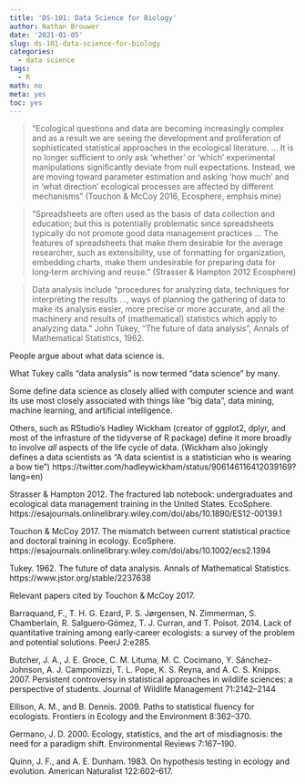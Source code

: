 ```yaml
---
title: 'DS-101: Data Science for Biology'
author: Nathan Brouwer
date: '2021-01-05'
slug: ds-101-data-science-for-biology
categories:
  - data science
tags:
  - R
math: no
meta: yes
toc: yes
---
```



<!--more-->

> “Ecological questions and data are becoming increasingly complex and as a result we are seeing the development and proliferation of sophisticated statistical approaches in the ecological literature. … It is no longer sufficient to only ask ‘whether’ or ‘which’ experimental manipulations significantly deviate from null expectations. Instead, we are moving toward parameter estimation and asking ‘how much’ and in ‘what direction’ ecological processes are affected by different mechanisms” (Touchon & McCoy 2016, Ecosphere, emphsis mine)

> “Spreadsheets are often used as the basis of data collection and education; but this is potentially problematic since spreadsheets typically do not promote good data management practices ... The features of spreadsheets that make them desirable for the average researcher, such as extensibility, use of formatting for organization, embedding charts, make them undesirable for preparing data for long‐term archiving and reuse.” (Strasser & Hampton 2012 Ecosphere)

> Data analysis include “procedures for analyzing data, techniques for interpreting the results ..., ways of planning the gathering of data to make its analysis easier, more precise or more accurate, and all the machinery and results of (mathematical) statistics which apply to analyzing data.” John Tukey, “The future of data analysis”, Annals of Mathematical Statistics, 1962.

People argue about what data science is.

What Tukey calls “data analysis” is now termed “data science” by many.

Some define data science as closely allied with computer science and want its use most closely associated with things like “big data”, data mining, machine learning, and artificial intelligence.

Others, such as RStudio’s Hadley Wickham (creator of ggplot2, dplyr, and most of the infrasture of the tidyverse of R package) define it more broadly to involve *all* aspects of the life cycle of data.  (Wickham also jokingly defines a data scientists as “A data scientist is a statistician who is wearing a bow tie”) https://twitter.com/hadleywickham/status/906146116412039169?lang=en)


Strasser & Hampton 2012. The fractured lab notebook: undergraduates and ecological data management training in the United States. EcoSphere. https://esajournals.onlinelibrary.wiley.com/doi/abs/10.1890/ES12-00139.1

Touchon & McCoy 2017. The mismatch between current statistical practice and doctoral training in ecology. EcoSphere. https://esajournals.onlinelibrary.wiley.com/doi/abs/10.1002/ecs2.1394

Tukey. 1962. The future of data analysis. Annals of Mathematical Statistics. https://www.jstor.org/stable/2237638

Relevant papers cited by Touchon & McCoy 2017.

Barraquand, F., T. H. G. Ezard, P. S. Jørgensen, N. Zimmerman, S. Chamberlain, R. Salguero‐Gómez, T. J. Curran, and T. Poisot. 2014. Lack of quantitative training among early‐career ecologists: a survey of the problem and potential solutions. PeerJ 2:e285.

Butcher, J. A., J. E. Groce, C. M. Lituma, M. C. Cocimano, Y. Sánchez‐Johnson, A. J. Campomizzi, T. L. Pope, K. S. Reyna, and A. C. S. Knipps. 2007. Persistent controversy in statistical approaches in wildlife sciences: a perspective of students. Journal of Wildlife Management 71:2142–2144

Ellison, A. M., and B. Dennis. 2009. Paths to statistical fluency for ecologists. Frontiers in Ecology and the Environment 8:362–370.

Germano, J. D. 2000. Ecology, statistics, and the art of misdiagnosis: the need for a paradigm shift. Environmental Reviews 7:167–190.

Quinn, J. F., and A. E. Dunham. 1983. On hypothesis testing in ecology and evolution. American Naturalist 122:602–617.
